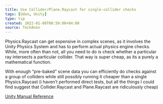 ```yaml
---
title: Use Collider/Plane.Raycast for single-collider checks
tags: [Udon, Unity]
type: tip
created: 2022-01-06T08:59:00+04:00
source: TechAnon
---
```


Physics.Raycast can get expensive in complex scenes, as it involves the Unity Physics System and has to perform actual physics engine checks. While, more often than not, all you need to do is check whether a particular ray intersects a particular collider. That way is super cheap, as its a purely a mathematical function.

With enough “pre-baked” scene data you can efficiently do checks against a group of colliders while still possibly running it cheaper than a single Physics.Raycast (i haven’t performed direct tests, but all the things I could find suggest that Collider.Raycast and Plane.Raycast are ridiculously cheap)

[Unity Manual Reference](https://docs.unity3d.com/ScriptReference/Collider.Raycast.html)